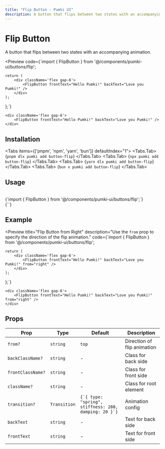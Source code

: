 ```yaml
---
title: "Flip Button - Pumki UI"
description: A button that flips between two states with an accompanying animation.
---
```



# Flip Button

A button that flips between two states with an accompanying animation.

<Preview 
  code={`import { FlipButton } from '@/components/pumki-ui/buttons/flip';

    return (
        <div className='flex gap-6'>
            <FlipButton frontText="Hello Pumki!" backText="Love you Pumki!" />
        </div>
    );
};`}
>
    <div className='flex gap-6'>
        <FlipButton frontText="Hello Pumki!" backText="Love you Pumki!" />
    </div>
    
</Preview>

## Installation

<Tabs items={['pnpm', 'npm', 'yarn', 'bun']} defaultIndex="1">
  <Tabs.Tab>
    <CodeBlock language="bash">
      {`pnpm dlx pumki add button-flip`}
    </CodeBlock>
  </Tabs.Tab>
  <Tabs.Tab>
    <CodeBlock language="bash">
      {`npx pumki add button-flip`}
    </CodeBlock>
  </Tabs.Tab>
  <Tabs.Tab>
    <CodeBlock language="bash">
      {`yarn dlx pumki add button-flip`}
    </CodeBlock>
  </Tabs.Tab>
  <Tabs.Tab>
    <CodeBlock language="bash">
      {`bun x pumki add button-flip`}
    </CodeBlock>
  </Tabs.Tab>
</Tabs>

## Usage

<br/>

<CodeBlock language="typescript">
    {`import { FlipButton } from '@/components/pumki-ui/buttons/flip';`}
</CodeBlock>

<br/>

<CodeBlock language="typescript">
    {`<FlipButton frontText="Hello Pumki!" backText="Love you Pumki" />`}
</CodeBlock>

## Example

<Preview 
  title="Flip Button from Right"
  description="Use the `from` prop to specify the direction of the flip animation."
  code={`import { FlipButton } from '@/components/pumki-ui/buttons/flip';

    return (
        <div className='flex gap-6'>
            <FlipButton frontText="Hello Pumki!" backText="Love you Pumki!" from="right" />
        </div>
    );
};`}
>
    <div className='flex gap-6'>
        <FlipButton frontText="Hello Pumki!" backText="Love you Pumki!" from="right" />
    </div>
    
</Preview>

## Props


<PumkiTableStyles />

<PumkiTable>
  <table className="pumki-table">
    <thead>
      <tr>
        <th>Prop</th>
        <th>Type</th>
        <th>Default</th>
        <th>Description</th>
      </tr>
    </thead>
    <tbody>
      <tr>
        <td><code>from?</code></td>
        <td><code>string</code></td>
        <td><code>top</code></td>
        <td>Direction of flip animation</td>
      </tr>
      <tr>
        <td><code>backClassName?</code></td>
        <td><code>string</code></td>
        <td>-</td>
        <td>Class for back side</td>
      </tr>
      <tr>
        <td><code>frontClassName?</code></td>
        <td><code>string</code></td>
        <td>-</td>
        <td>Class for front side</td>
      </tr>
      <tr>
        <td><code>className?</code></td>
        <td><code>string</code></td>
        <td>-</td>
        <td>Class for root element</td>
      </tr>
      <tr>
        <td><code>transition?</code></td>
        <td><code>Transition</code></td>
        <td><code>{`{ type: "spring", stiffness: 280, damping: 20 }`}</code></td>
        <td>Animation config</td>
      </tr>
      <tr>
        <td><code>backText</code></td>
        <td><code>string</code></td>
        <td>-</td>
        <td>Text for back side</td>
      </tr>
      <tr>
        <td><code>frontText</code></td>
        <td><code>string</code></td>
        <td>-</td>
        <td>Text for front side</td>
      </tr>
    </tbody>
  </table>
</PumkiTable>